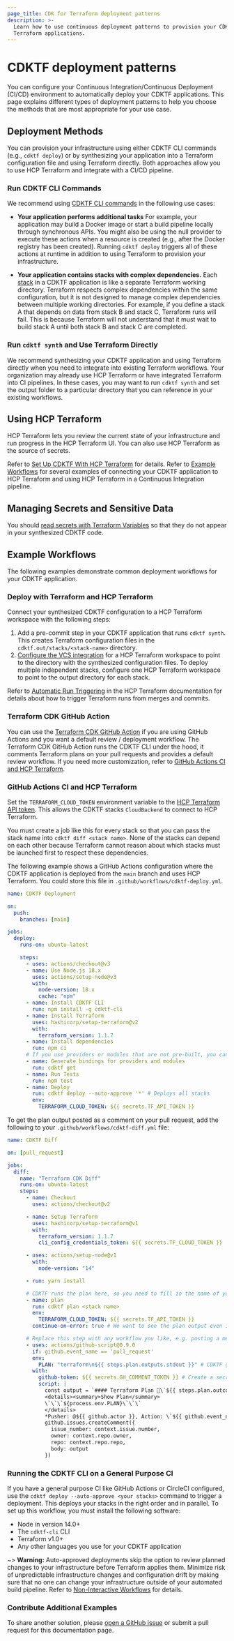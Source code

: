 ```yaml
---
page_title: CDK for Terraform deployment patterns
description: >-
  Learn how to use continuous deployment patterns to provision your CDK for
  Terraform applications.
---
```


# CDKTF deployment patterns

You can configure your Continuous Integration/Continuous Deployment (CI/CD) environment to automatically deploy your CDKTF applications. This page explains different types of deployment patterns to help you choose the methods that are most appropriate for your use case.

## Deployment Methods

You can provision your infrastructure using either CDKTF CLI commands (e.g., `cdktf deploy`) or by synthesizing your application into a Terraform configuration file and using Terraform directly. Both approaches allow you to use HCP Terraform and integrate with a CI/CD pipeline.

### Run CDKTF CLI Commands

We recommend using [CDKTF CLI commands](/terraform/cdktf/cli-reference/commands) in the following use cases:

- **Your application performs additional tasks** For example, your application may build a Docker image or start a build pipeline locally through synchronous APIs. You might also be using the null provider to execute these actions when a resource is created (e.g., after the Docker registry has been created). Running `cdktf deploy` triggers all of these actions at runtime in addition to using Terraform to provision your infrastructure.

- **Your application contains stacks with complex dependencies.** Each [stack](/terraform/cdktf/concepts/stacks) in a CDKTF application is like a separate Terraform working directory. Terraform respects complex dependencies within the same configuration, but it is not designed to manage complex dependencies between multiple working directories. For example, if you define a stack A that depends on data from stack B and stack C, Terraform runs will fail. This is because Terraform will not understand that it must wait to build stack A until both stack B and stack C are completed.

### Run `cdktf synth` and Use Terraform Directly

We recommend synthesizing your CDKTF application and using Terraform directly when you need to integrate into existing Terraform workflows. Your organization may already use HCP Terraform or have integrated Terraform into CI pipelines. In these cases, you may want to run `cdktf synth` and set the output folder to a particular directory that you can reference in your existing workflows.

## Using HCP Terraform

HCP Terraform lets you review the current state of your infrastructure and run progress in the HCP Terraform UI. You can also use HCP Terraform as the source of secrets.

Refer to [Set Up CDKTF With HCP Terraform](/terraform/cdktf/create-and-deploy/hcp-terraform#set-up-cdktf-with-hcp-terraform) for details. Refer to [Example Workflows](#example-workflows) for several examples of connecting your CDKTF application to HCP Terraform and using HCP Terraform in a Continuous Integration pipeline.

## Managing Secrets and Sensitive Data

You should [read secrets with Terraform Variables](/terraform/cdktf/create-and-deploy/best-practices#read-secrets-with-terraform-variables) so that they do not appear in your synthesized CDKTF code.

## Example Workflows

The following examples demonstrate common deployment workflows for your CDKTF application.

### Deploy with Terraform and HCP Terraform

Connect your synthesized CDKTF configuration to a HCP Terraform workspace with the following steps:

1. Add a pre-commit step in your CDKTF application that runs `cdktf synth`. This creates Terraform configuration files in the `cdktf.out/stacks/<stack-name>` directory.
2. [Configure the VCS integration](/terraform/cloud-docs/workspaces/settings/vcs) for a HCP Terraform workspace to point to the directory with the synthesized configuration files. To deploy multiple independent stacks, configure one HCP Terraform workspace to point to the output directory for each stack.

Refer to [Automatic Run Triggering](/terraform/cloud-docs/workspaces/settings/vcs#automatic-run-triggering) in the HCP Terraform documentation for details about how to trigger Terraform runs from merges and commits.

### Terraform CDK GitHub Action

You can use the [Terraform CDK GitHub Action](https://github.com/marketplace/actions/terraform-cdk-action) if you are using GitHub Actions and you want a default review / deployment workflow. The Terraform CDK GitHub Action runs the CDKTF CLI under the hood, it comments Terraform plans on your pull requests and provides a default review workflow. If you need more customization, refer to [GitHub Actions CI and HCP Terraform](#github-actions-ci-and-hcp-terraform).

### GitHub Actions CI and HCP Terraform

Set the `TERRAFORM_CLOUD_TOKEN` environment variable to the [HCP Terraform API token](/terraform/cloud-docs/users-teams-organizations/api-tokens). This allows the CDKTF stacks `CloudBackend` to connect to HCP Terraform.

You must create a job like this for every stack so that you can pass the stack name into `cdktf diff <stack name>`. None of the stacks can depend on each other because Terraform cannot reason about which stacks must be launched first to respect these dependencies.

The following example shows a GitHub Actions configuration where the CDKTF application is deployed from the `main` branch and uses HCP Terraform. You could store this file in `.github/workflows/cdktf-deploy.yml`.

```yaml
name: CDKTF Deployment

on:
  push:
    branches: [main]

jobs:
  deploy:
    runs-on: ubuntu-latest

    steps:
      - uses: actions/checkout@v3
      - name: Use Node.js 18.x
        uses: actions/setup-node@v3
        with:
          node-version: 18.x
          cache: "npm"
      - name: Install CDKTF CLI
        run: npm install -g cdktf-cli
      - name: Install Terraform
        uses: hashicorp/setup-terraform@v2
        with:
          terraform_version: 1.1.7
      - name: Install dependencies
        run: npm ci
      # If you use providers or modules that are not pre-built, you can install them here
      - name: Generate bindings for providers and modules
        run: cdktf get
      - name: Run Tests
        run: npm test
      - name: Deploy
        run: cdktf deploy --auto-approve '*' # Deploys all stacks
        env:
          TERRAFORM_CLOUD_TOKEN: ${{ secrets.TF_API_TOKEN }}
```

To get the plan output posted as a comment on your pull request, add the following to your `.github/workflows/cdktf-diff.yml` file:

```yaml
name: CDKTF Diff

on: [pull_request]

jobs:
  diff:
    name: "Terraform CDK Diff"
    runs-on: ubuntu-latest
    steps:
      - name: Checkout
        uses: actions/checkout@v2

      - name: Setup Terraform
        uses: hashicorp/setup-terraform@v1
        with:
          terraform_version: 1.1.7
          cli_config_credentials_token: ${{ secrets.TF_CLOUD_TOKEN }}

      - uses: actions/setup-node@v1
        with:
          node-version: "14"

      - run: yarn install

      # CDKTF runs the plan here, so you need to fill in the name of your stack.
      - name: plan
        run: cdktf plan <stack name>
        env:
          TERRAFORM_CLOUD_TOKEN: ${{ secrets.TF_API_TOKEN }}
        continue-on-error: true # We want to see the plan output even if the plan fails

      # Replace this step with any workflow you like, e.g. posting a message in a slack channel.
      - uses: actions/github-script@0.9.0
        if: github.event_name == 'pull_request'
        env:
          PLAN: "terraform\n${{ steps.plan.outputs.stdout }}" # CDKTF gets the output from the last step
        with:
          github-token: ${{ secrets.GH_COMMENT_TOKEN }} # Create a secret with a GitHub token that can comment on PRs
          script: |
            const output = `#### Terraform Plan 📖\`${{ steps.plan.outcome }}\`
            <details><summary>Show Plan</summary>
            \`\`\`${process.env.PLAN}\`\`\`
            </details>
            *Pusher: @${{ github.actor }}, Action: \`${{ github.event_name }}\`, Working Directory: \`${{ env.tf_actions_working_dir }}\`, Workflow: \`${{ github.workflow }}\`*`;
            github.issues.createComment({
              issue_number: context.issue.number,
              owner: context.repo.owner,
              repo: context.repo.repo,
              body: output
            })
```

### Running the CDKTF CLI on a General Purpose CI

If you have a general purpose CI like GitHub Actions or CircleCI configured, use the `cdktf deploy --auto-approve <your stacks>` command to trigger a deployment. This deploys your stacks in the right order and in parallel. To set up this workflow, you must install the following software:

- Node in version 14.0+
- The `cdktf-cli` CLI
- Terraform v1.0+
- Any other languages you use for your CDKTF application

~> **Warning:** Auto-approved deployments skip the option to review planned changes to your infrastructure before Terraform applies them. Minimize risk of unpredictable infrastructure changes and configuration drift by making sure that no one can change your infrastructure outside of your automated build pipeline. Refer to [Non-Interactive Workflows](/terraform/cloud-docs/run/cli#non-interactive-workflows) for details.

### Contribute Additional Examples

To share another solution, please [open a GitHub issue](https://github.com/hashicorp/terraform-cdk/issues/new?assignees=&labels=enhancement%2C+new&template=feature-request.md&title=) or submit a pull request for this documentation page.

